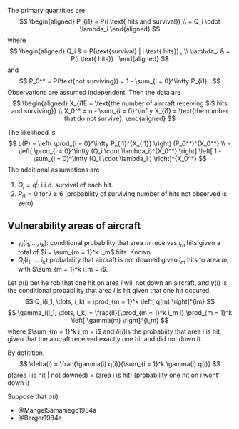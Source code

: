 
The primary quantities are
$$
\begin{aligned}
P_{i1} = P(i \text{ hits and survival}) \\
= Q_i \cdot \lambda_i
\end{aligned}
$$
where
$$
\begin{aligned}
Q_i & = P(\text{survival} | i \text{ hits}) , \\
\lambda_i & = P(i \text{ hits}) ,
\end{aligned}
$$
and 
$$
P_0^* = P(\text{not surviving}) = 1 - \sum_{i = 0}^\infty P_{i1} .
$$
Observations are assumed independent.
Then the data are
$$
\begin{aligned}
X_{i1E = \text{the number of aircraft receiving $i$ hits and surviving}} \\
X_0^* = n - \sum_{i = 0}^\infty X_{i1} = \text{the number that do not survive}.
\end{aligned}
$$

The likelihood is
$$
L(P) = \left( \prod_{i = 0}^\infty P_{i1}^{X_{i1}} \right) (P_0^*)^{X_0^*} \\
 = \left[ \prod_{i = 0}^\infty (Q_i \cdot \lambda_i)^{X_0^*}  \right]
 \left[ 1 -  \sum_{i = 0}^\infty (Q_i \cdot \lambda_i ) \right]^{X_0^*}
$$
The additional assumptions are

1. $Q_i = q^i$: i.i.d. survival of each hit.
2. $P_{i1} = 0$ for $i \geq 6$ (probability of surviving number of hits not observed is zero)


## Vulnerability areas of aircraft

- $\gamma_i(i_1, \dots, i_k)$: conditional probability that area $m$ receives $i_m$ hits given a total of $i = \sum_{m = 1}^k i_m$ hits. Known.
- $Q_i(i_1, \dots, i_k)$ probability that aircraft is not downed given $i_m$ hits to area $m$, with $\sum_{m = 1}^k i_m = i$.

Let $q(i)$ bet he rob that one hit on area $i$ will not down an aircraft, and $\gamma(i)$ is the conditional probability that area $i$ is hit given that one hit occured,
$$
Q_i(i_1, \dots, i_k) = \prod_{m = 1}^k \left[ q(m) \right]^{im}
$$
$$
\gamma_i(i_1, \dots, i_k) = \frac{i!}{\prod_{m = 1}^k i_m !} \prod_{m = 1}^k \left[ \gamma(m) \right]^{i_m}
$$
where $\sum_{m = 1}^k i_m = i$ and $\delta(i)$is the probabiity that area $i$ is hit, given that the aircraft received exactly one hit and did not down it.

By defitition,
$$
\delta(i) = \frac{\gamma(i) q(i)}{\sum_{i = 1}^k \gamma(i) q(i)}
$$
p(area i is hit | not downed) = (area i is hit) (probability one hit on i wont' down i)

Suppose that $q(i)$ 

-   @MangelSamaniego1984a
-  @Berger1984a
